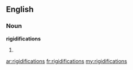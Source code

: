 ==English==

===Noun===
'''rigidifications'''

# {{plural of|rigidification}}

[[ar:rigidifications]]
[[fr:rigidifications]]
[[my:rigidifications]]